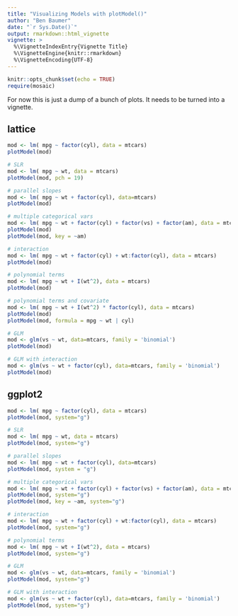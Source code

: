 ```yaml
---
title: "Visualizing Models with plotModel()"
author: "Ben Baumer"
date: "`r Sys.Date()`"
output: rmarkdown::html_vignette
vignette: >
  %\VignetteIndexEntry{Vignette Title}
  %\VignetteEngine{knitr::rmarkdown}
  %\VignetteEncoding{UTF-8}
---
```


```r
knitr::opts_chunk$set(echo = TRUE)
require(mosaic)
```

For now this is just a dump of a bunch of plots.  It needs to be turned into a vignette.

## lattice

```r
mod <- lm( mpg ~ factor(cyl), data = mtcars)
plotModel(mod)

# SLR
mod <- lm( mpg ~ wt, data = mtcars)
plotModel(mod, pch = 19)

# parallel slopes
mod <- lm( mpg ~ wt + factor(cyl), data=mtcars)
plotModel(mod)

# multiple categorical vars
mod <- lm( mpg ~ wt + factor(cyl) + factor(vs) + factor(am), data = mtcars)
plotModel(mod)
plotModel(mod, key = ~am)

# interaction
mod <- lm( mpg ~ wt + factor(cyl) + wt:factor(cyl), data = mtcars)
plotModel(mod)

# polynomial terms
mod <- lm( mpg ~ wt + I(wt^2), data = mtcars)
plotModel(mod)

# polynomial terms and covariate
mod <- lm( mpg ~ wt + I(wt^2) * factor(cyl), data = mtcars)
plotModel(mod)
plotModel(mod, formula = mpg ~ wt | cyl)

# GLM
mod <- glm(vs ~ wt, data=mtcars, family = 'binomial')
plotModel(mod)

# GLM with interaction
mod <- glm(vs ~ wt + factor(cyl), data=mtcars, family = 'binomial')
plotModel(mod)
```


## ggplot2

```r
mod <- lm( mpg ~ factor(cyl), data = mtcars)
plotModel(mod, system="g")

# SLR
mod <- lm( mpg ~ wt, data = mtcars)
plotModel(mod, system="g")

# parallel slopes
mod <- lm( mpg ~ wt + factor(cyl), data=mtcars)
plotModel(mod, system = "g")

# multiple categorical vars
mod <- lm( mpg ~ wt + factor(cyl) + factor(vs) + factor(am), data = mtcars)
plotModel(mod, system="g")
plotModel(mod, key = ~am, system="g")

# interaction
mod <- lm( mpg ~ wt + factor(cyl) + wt:factor(cyl), data = mtcars)
plotModel(mod, system="g")

# polynomial terms
mod <- lm( mpg ~ wt + I(wt^2), data = mtcars)
plotModel(mod, system="g")

# GLM
mod <- glm(vs ~ wt, data=mtcars, family = 'binomial')
plotModel(mod, system="g")

# GLM with interaction
mod <- glm(vs ~ wt + factor(cyl), data=mtcars, family = 'binomial')
plotModel(mod, system="g")
```
